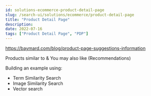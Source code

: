 ```yaml
---
id: solutions-ecommerce-product-detail-page
slug: /search-ui/solutions/ecommerce/product-detail-page
title: "Product Detail Page"
description:
date: 2022-07-16
tags: ["Product Detail Page", "PDP"]
---
```


https://baymard.com/blog/product-page-suggestions-information

Products similar to & You may also like (Recommendations)

Building an example using:

- Term Similarity Search
- Image Similarity Search
- Vector search
